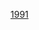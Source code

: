 <noinclude>
{{start U.S. Supreme Court composition| CJ=[[威廉·伦奎斯特|伦奎斯特]]}}
{{U.S. Supreme Court composition court lifespan| cj=[[威廉·伦奎斯特]]| years=1986－2005}}
</noinclude>{{U.S. Supreme Court composition row| years=1991－1993| 大法官=[[拜倫·懷特|懷特]] &#124; [[哈利·布萊克蒙|布萊克蒙]] &#124; [[約翰·保羅·史蒂文斯|史蒂文斯]] &#124; [[桑德拉·戴·奧康納|奧康納]] &#124; [[安東寧·斯卡利亞|斯卡利亞]] &#124; [[安東尼·肯尼迪|肯尼迪]]&#124; [[戴維·蘇特|蘇特]] &#124; [[克拉倫斯·托馬斯|托馬斯]]| }}<noinclude>
{{end U.S. Supreme Court composition}}
{{U.S. Supreme Court composition template navbox}}
[[Category:美国最高法院模板|1991]]
</noinclude>